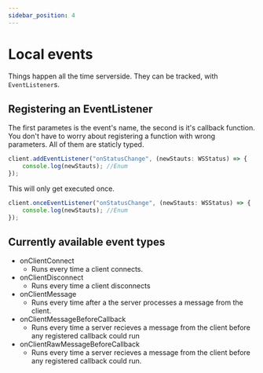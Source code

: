 ```yaml
---
sidebar_position: 4
---
```


# Local events
Things happen all the time serverside. They can be tracked, with `EventListener`s.

## Registering an EventListener
The first parametes is the event's name, the second is it's callback function. You don't have to worry about registering a function with wrong parameters. All of them are staticly typed.
```ts
client.addEventListener("onStatusChange", (newStauts: WSStatus) => {
    console.log(newStauts); //Enum
});
```

<OR />

This will only get executed once.
```ts
client.onceEventListener("onStatusChange", (newStauts: WSStatus) => {
    console.log(newStauts); //Enum
});
```

## Currently available event types

- onClientConnect
  - Runs every time a client connects.
- onClientDisconnect
  - Runs every time a client disconnects
- onClientMessage
  - Runs every time after a the server processes a message from the client.
- onClientMessageBeforeCallback
  - Runs every time a server recieves a message from the client before any registered callback could run
- onClientRawMessageBeforeCallback
  - Runs every time a server recieves a message from the client before any registered callback could run.